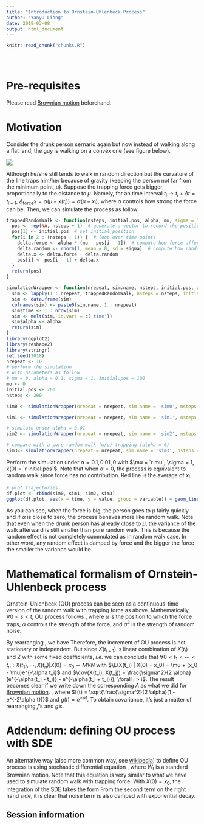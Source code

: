 ```yaml
---
title: "Introduction to Ornstein-Uhlenbeck Process"
author: "Yanyu Liang"
date: 2018-03-08
output: html_document
---
```


<!-- The file analysis/chunks.R contains chunks that define default settings
shared across the workflowr files. -->
```r
knitr::read_chunk("chunks.R")
```

<!-- Update knitr chunk options -->
```r
```

<!-- Insert the date the file was last updated -->
```r
```

<!-- Insert the code version (Git commit SHA1) if Git repository exists and R
 package git2r is installed -->
```r
```

<!-- Add your analysis here -->

$$
\newcommand\var{\text{Var}}
\newcommand\cov{\text{Cov}}
\newcommand\E{\text{E}}
$$

# Pre-requisites

Please read [Brownian motion](brownian_motion_and_guassian_process.html) beforehand.

# Motivation

Consider the drunk person sernario again but now instead of walking along a flat land, the guy is walking on a convex one (see figure below).

![](trapped_random_walk.png)

Although he/she still tends to walk in random direction but the curvature of the line traps him/her because of gravity (keeping the person not far from the minimum point, $\mu$). Suppose the trapping force gets bigger proportionally to the distance to $\mu$. Namely, for an time interval $t_i \rightarrow t_i + \Delta t = t_{i + 1}$, $\Delta_{\text{force}} x = \alpha (\mu - x(t_i)) = \alpha (\mu - x_i)$, where $\alpha$ controls how strong the force can be. Then, we can simulate the process as follow.

```r
trappedRandomWalk <- function(nsteps, initial.pos, alpha, mu, sigma = 1) {
  pos <- rep(NA, nsteps + 1)  # generate a vector to record the positions as time goes
  pos[1] <- initial.pos  # set initial position
  for(i in 2 : (nsteps + 1)) {  # loop over time points
    delta.force <- alpha * (mu - pos[i - 1])  # compute how force affects the update
    delta.random <- rnorm(1, mean = 0, sd = sigma)  # compute how random walk affects the update
    delta.x <- delta.force + delta.random
    pos[i] <- pos[i - 1] + delta.x
  }
  return(pos)
}
```

```r
simulationWrapper <- function(nrepeat, sim.name, nsteps, initial.pos, alpha, mu) {
  sim <- lapply(1 : nrepeat, trappedRandomWalk, nsteps = nsteps, initial.pos = initial.pos, alpha = alpha, mu = mu)
  sim <- data.frame(sim)
  colnames(sim) <- paste0(sim.name, 1 : nrepeat)
  sim$time <- 1 : nrow(sim)
  sim <- melt(sim, id.vars = c('time'))
  sim$alpha <- alpha
  return(sim)
}
library(ggplot2)
library(reshape2)
library(stringr)
set.seed(2018)
nrepeat <- 10
# perform the simulation
# with parameters as follow
# mu = 0, alpha = 0.1, sigma = 1, initial.pos = 100
mu <- 0
initial.pos <- 200
nsteps <- 200

sim0 <- simulationWrapper(nrepeat = nrepeat, sim.name = 'sim0', nsteps = nsteps, initial.pos = initial.pos, alpha = 1, mu = mu)

sim1 <- simulationWrapper(nrepeat = nrepeat, sim.name = 'sim1', nsteps = nsteps, initial.pos = initial.pos, alpha = 0.1, mu = mu)

# simulate under alpha = 0.01
sim2 <- simulationWrapper(nrepeat = nrepeat, sim.name = 'sim2', nsteps = nsteps, initial.pos = initial.pos, alpha = 0.01, mu = mu)

# compare with a pure random walk (w/o) trapping (alpha = 0)
sim3<- simulationWrapper(nrepeat = nrepeat, sim.name = 'sim3', nsteps = nsteps, initial.pos = initial.pos, alpha = 0, mu = mu)
```

Perform the simulation under $\alpha = 0.1, 0.01, 0$ with $\mu = `r mu`, \sigma = 1, x(0) = `r initial.pos`$. Note that when $\alpha = 0$, the process is equivalent to random walk since force has no contribution. Red line is the average of $x_i$.

```r
# plot trajectories
df.plot <- rbind(sim0, sim1, sim2, sim3)
ggplot(df.plot, aes(x = time, y = value, group = variable)) + geom_line() + stat_summary(fun.y = mean, geom = "line", lwd = .5, aes(group = 1), color = 'red')+ facet_grid(alpha ~ ., labeller = label_both) + ylab('X(time)')
```

As you can see, when the force is big, the person goes to $\mu$ fairly quickly and if $\alpha$ is close to zero, the process behaves more like random walk. Note that even when the drunk person has already close to $\mu$, the variance of the walk afterward is still smaller than pure random walk. This is because the random effect is not completely cummulated as in random walk case. In other word, any random effect is damped by force and the bigger the force the smaller the variance would be.

# Mathematical formalism of Ornstein-Uhlenbeck process

Ornstein-Uhlenbeck (OU) process can be seen as a continuous-time version of the random walk with trapping force as above. Mathematically, $\forall 0 < s < t$, OU process follows
\begin{align}
  X(t) | X(s) = x_s \sim N(\mu + (x_s - \mu)e^{-\alpha (t - s)}, \frac{\sigma^2}{2 \alpha}(1 - e^{-2\alpha (t - s)})) \label{eq:ou}
\end{align}
, where $\mu$ is the position to which the force traps, $\alpha$ controls the strength of the force, and $\sigma^2$ is the strength of random noise.

By rearranging \eqref{eq:ou}, we have
\begin{align*}
  X(t) - X(s) &= (1 - e^{-\alpha (t - s)})(\mu - X(s)) + \sqrt{\frac{\sigma^2}{2 \alpha}(1 - e^{-2\alpha(t-s)})}Z \\
  Z &\sim N(0, 1)
\end{align*}
Therefore, the increment of OU process is not stationary or independent. But since $X(t_{i + 1})$ is linear combination of $X(t_i)$ and $Z$ with some fixed coefficients, *i.e.*
\begin{align*}
  X(t_{i + 1}) &= e^{-\alpha (t_{i + 1} - t_i)} X(t_i) + \sqrt{\frac{\sigma^2}{2 \alpha}(1 - e^{-2\alpha(t_{i + 1} - t_i)})}Z + const. \\
  X(t_1) | X(0) = x_0 &\sim N(\mu + (x_0 - \mu)e^{-\alpha t_1}, \frac{\sigma^2}{2 \alpha}(1 - e^{-2\alpha t_1}))
\end{align*}
we can conclude that $\forall 0 < t_1 < \cdots < t_n: X(t_1), \cdots, X(t_n) | X(0) = x_0 \sim MVN$ with $\E(X(t_i) | X(0) = x_0) = \mu + (x_0 - \mu)e^{-\alpha t_i}$ and $\cov(X(t_i), X(t_j)) = \frac{\sigma^2}{2 \alpha}(e^{-\alpha(t_j - t_i)} - e^{-\alpha(t_i + t_j)}), \forall j > i$. The result becomes clear if we write down the corresponding $A$ as what we did for [Brownian motion](brownian_motion_and_guassian_process.html#casting_brownian_motion_as_mvn).
\begin{align*}
  A = \begin{bmatrix}
    f(t_1) & 0 & 0 & 0 & \cdots \\
    g(t_2 - t_1) f(t_1) & f(t_2 - t_1) & 0 & 0 & \cdots \\
    g(t_3 - t_2) g(t_2 - t_1) f(t_1) & g(t_3 - t_2) f(t_2 - t_1) & f(t_3) - f(t_2) & 0 & \cdots \\
    \cdots
  \end{bmatrix}
\end{align*}
, where $f(t) = \sqrt{\frac{\sigma^2}{2 \alpha}(1 - e^{-2\alpha t})}$ and $g(t) = e^{-\alpha t}$. To obtain covariance, it's just a matter of rearranging $f$'s and $g$'s.

# Addendum: defining OU process with SDE

An alternative way (also more common way, see [wikipedia](https://en.wikipedia.org/wiki/Ornstein%E2%80%93Uhlenbeck_process#Representation_via_a_stochastic_differential_equation)) to define OU process is using stochastic differential equation
\begin{align*}
  dX(t) =  \underbrace{\alpha(\mu - X(t)) dt}_{\text{trapping force}} + \underbrace{\sigma dW_t}_{\text{random walk}}
\end{align*}
, where $W_t$ is a standard Brownian motion. Note that this equation is very similar to what we have used to simulate random walk with trapping force. With $X(0) = x_0$, the integration of the SDE takes the form
\begin{align*}
  X(t) &= \mu + (x_0 - \mu) e^{-\alpha t} + \sigma \int_0^t e^{-\alpha (t - s)} dW_s
\end{align*}
From the second term on the right hand side, it is clear that noise term is also damped with exponential decay.

## Session information

<!-- Insert the session information into the document -->
```r
```
